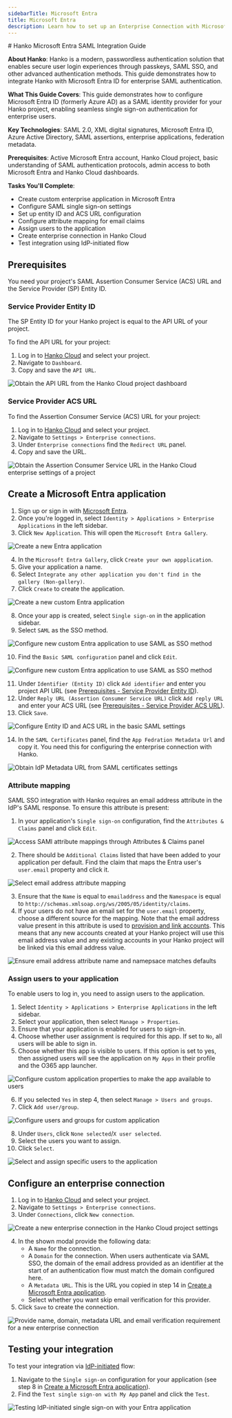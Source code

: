 ```yaml
---
sidebarTitle: Microsoft Entra
title: Microsoft Entra
description: Learn how to set up an Enterprise Connection with Microsoft Entra.
---
```


<div style={{ display: 'none' }}>
# Hanko Microsoft Entra SAML Integration Guide

**About Hanko**: Hanko is a modern, passwordless authentication solution that enables secure user login experiences through passkeys, SAML SSO, and other advanced authentication methods. This guide demonstrates how to integrate Hanko with Microsoft Entra ID for enterprise SAML authentication.

**What This Guide Covers**: This guide demonstrates how to configure Microsoft Entra ID (formerly Azure AD) as a SAML identity provider for your Hanko project, enabling seamless single sign-on authentication for enterprise users.

**Key Technologies**: SAML 2.0, XML digital signatures, Microsoft Entra ID, Azure Active Directory, SAML assertions, enterprise applications, federation metadata.

**Prerequisites**: Active Microsoft Entra account, Hanko Cloud project, basic understanding of SAML authentication protocols, admin access to both Microsoft Entra and Hanko Cloud dashboards.

**Tasks You'll Complete**: 
- Create custom enterprise application in Microsoft Entra
- Configure SAML single sign-on settings
- Set up entity ID and ACS URL configuration
- Configure attribute mapping for email claims
- Assign users to the application
- Create enterprise connection in Hanko Cloud
- Test integration using IdP-initiated flow
</div>

## Prerequisites

You need your project's SAML Assertion Consumer Service (ACS) URL and the Service Provider (SP) Entity ID.

### Service Provider Entity ID

The SP Entity ID for your Hanko project is equal to the API URL of your project.

To find the API URL for your project:

1. Log in to [Hanko Cloud](https://cloud.hanko.io) and select your project.
2. Navigate to `Dashboard`.
3. Copy and save the `API URL`.

<Frame>
    <img
        src="/images/saml/hanko-console-api-url.png"
        alt="Obtain the API URL from the Hanko Cloud project dashboard"
        width={500}
        style={{ borderRadius: "0.5rem" }}
    />
</Frame>

### Service Provider ACS URL

To find the Assertion Consumer Service (ACS) URL for your project:

1. Log in to [Hanko Cloud](https://cloud.hanko.io) and select your project.
2. Navigate to `Settings > Enterprise connections`.
3. Under `Enterprise connections` find the `Redirect URL` panel.
4. Copy and save the URL.

<Frame>
    <img
        src="/images/saml/hanko-console-acs-url.png"
        alt="Obtain the Assertion Consumer Service URL in the Hanko Cloud enterprise settings of a project"
        width={500}
        style={{ borderRadius: "0.5rem" }}
    />
</Frame>

## Create a Microsoft Entra application

1. Sign up or sign in with [Microsoft Entra](https://entra.microsoft.com/).
2. Once you're logged in, select `Identity > Applications > Enterprise Applications` in the left sidebar.
3. Click `New Application`. This will open the `Microsoft Entra Gallery`.

<Frame>
    <img
        src="/images/saml/entra/entra-new-application.png"
        alt="Create a new Entra application"
        width={500}
        style={{ borderRadius: "0.5rem" }}
    />
</Frame>

4. In the `Microsoft Entra Gallery`, click `Create your own appplication`.
5. Give your application a name.
6. Select `Integrate any other application you don't find in the gallery (Non-gallery)`.
7. Click `Create` to create the application.

<Frame>
    <img
        src="/images/saml/entra/entra-create-new-application-custom.png"
        alt="Create a new custom Entra application"
        width={500}
        style={{ borderRadius: "0.5rem" }}
    />
</Frame>

8. Once your app is created, select `Single sign-on` in the application sidebar.
9. Select `SAML` as the SSO method.

<Frame>
    <img
        src="/images/saml/entra/entra-configure-custom-application-sso.png"
        alt="Configure new custom Entra application to use SAML as SSO method"
        width={500}
        style={{ borderRadius: "0.5rem" }}
    />
</Frame>

10. Find the `Basic SAML configuration` panel and click `Edit`.

<Frame>
    <img
        src="/images/saml/entra/entra-configure-custom-application-sso-configuration.png"
        alt="Configure new custom Entra application to use SAML as SSO method"
        width={500}
        style={{ borderRadius: "0.5rem" }}
    />
</Frame>

11. Under `Identifier (Entity ID)` click `Add identifier` and enter you project API URL
    (see [Prerequisites - Service Provider Entity ID](#service-provider-entity-id)).
12. Under `Reply URL (Assertion Consumer Service URL)` click `Add reply URL` and enter your ACS URL
    (see [Prerequisites - Service Provider ACS URL](#service-provider-acs-url)).
13. Click `Save`.

<Frame>
    <img
        src="/images/saml/entra/entra-configure-custom-application-sso-configuration-basic.png"
        alt="Configure Entity ID and ACS URL in the basic SAML settings"
        width={500}
        style={{ borderRadius: "0.5rem" }}
    />
</Frame>

14. In the `SAML Certificates` panel, find the `App Fedration Metadata Url` and copy it. You need this for
configuring the enterprise connection with Hanko.

<Frame>
    <img
        src="/images/saml/entra/entra-custom-application-metadata-url.png"
        alt="Obtain IdP Metadata URL from SAML certificates settings"
        width={500}
        style={{ borderRadius: "0.5rem" }}
    />
</Frame>

### Attribute mapping

SAML SSO integration with Hanko requires an email address attribute in the IdP's SAML response. To ensure this attribute is present:

1. In your application's `Single sign-on` configuration, find the `Attributes & Claims` panel and click `Edit`.

<Frame>
    <img
        src="/images/saml/entra/entra-custom-application-attributes.png"
        alt="Access SAMl attribute mappings through Attributes & Claims panel"
        width={500}
        style={{ borderRadius: "0.5rem" }}
    />
</Frame>

2. There should be `Additional Claims` listed that have been added to your application per default. Find the claim that
maps the Entra user's `user.email` property and click it.

<Frame>
    <img
        src="/images/saml/entra/entra-custom-application-attributes-details.png"
        alt="Select email address attribute mapping"
        width={500}
        style={{ borderRadius: "0.5rem" }}
    />
</Frame>

3. Ensure that the `Name` is equal to `emailaddress` and the `Namespace` is equal
   to `http://schemas.xmlsoap.org/ws/2005/05/identity/claims`.
4. If your users do not have an email set for the `user.email` property, choose a different source for the
   mapping. Note that the email address value present in this attribute is used to
   [provision and link accounts](/guides/authentication-methods/saml/introduction#account-provisioning-and-linking).
   This means that any new accounts created at your Hanko project will use this email address value and any existing
   accounts in your Hanko project will be linked via this email address value.

<Frame>
    <img
        src="/images/saml/entra/entra-custom-application-attributes-email.png"
        alt="Ensure email address attribute name and namepsace matches defaults"
        width={500}
        style={{ borderRadius: "0.5rem" }}
    />
</Frame>

### Assign users to your application

To enable users to log in, you need to assign users to the application.

1. Select `Identity > Applications > Enterprise Applications` in the left sidebar.
2. Select your application, then select `Manage > Properties`.
3. Ensure that your application is enabled for users to sign-in.
4. Choose whether user assignment is required for this app. If set to `No`, all users will be able to sign in.
5. Choose whether this app is visible to users. If this option is set to yes, then assigned users will see the
application on `My Apps` in their profile and the O365 app launcher.

<Frame>
    <img
        src="/images/saml/entra/entra-custom-application-properties.png"
        alt="Configure custom application properties to make the app available to users"
        width={500}
        style={{ borderRadius: "0.5rem" }}
    />
</Frame>

6. If you selected `Yes` in step 4, then select `Manage > Users and groups`.
7. Click `Add user/group`.

<Frame>
    <img
        src="/images/saml/entra/entra-custom-application-users-and-groups.png"
        alt="Configure users and groups for custom application"
        width={500}
        style={{ borderRadius: "0.5rem" }}
    />
</Frame>

8. Under `Users`, click `None selected`/`X user selected`.
9. Select the users you want to assign.
10. Click `Select`.

<Frame>
    <img
        src="/images/saml/entra/entra-custom-application-users-and-groups-2.png"
        alt="Select and assign specific users to the application"
        width={500}
        style={{ borderRadius: "0.5rem" }}
    />
</Frame>


## Configure an enterprise connection

1. Log in to [Hanko Cloud](https://cloud.hanko.io) and select your project.
2. Navigate to `Settings > Enterprise connections`.
3. Under `Connections`, click `New connection`.

<Frame>
    <img
        src="/images/saml/hanko-console-new-saml-connection.png"
        alt="Create a new enterprise connection in the Hanko Cloud project settings"
        width={500}
        style={{ borderRadius: "0.5rem" }}
    />
</Frame>

4. In the shown modal provide the following data:
   -  A `Name` for the connection.
   -  A `Domain` for the connection. When users authenticate via SAML SSO, the domain of the email
      address provided as an identifier at the start of an authentication flow must match the domain configured here.
   -  A `Metadata URL`. This is the URL you copied in step 14 in [Create a Microsoft Entra application](#create-a-microsoft-entra-application).
   -  Select whether you want skip email verification for this provider.
5. Click `Save` to create the connection.

<Frame>
    <img
        src="/images/saml/hanko-console-new-saml-connection-data.png"
        alt="Provide name, domain, metadata URL and email verification requirement for a new enterprise connection"
        width={500}
        style={{ borderRadius: "0.5rem" }}
    />
</Frame>

## Testing your integration

To test your integration via [IdP-initiated](/guides/authentication-methods/saml/introduction#identity-provider-initiated-sso)
flow:

1. Navigate to the `Single sign-on` configuration for your application (see step 8 in [Create a Microsoft Entra application](#create-a-microsoft-entra-application)).
2. Find the `Test single sign-on with My App`  panel and click the `Test`.

<Frame>
    <img
        src="/images/saml/entra/entra-test-idp-initiated.png"
        alt="Testing IdP-initiated single sign-on with your Entra application"
        width={500}
        style={{ borderRadius: "0.5rem" }}
    />
</Frame>